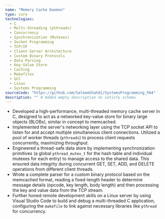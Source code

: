 ```yaml
---
name: "Memory Cache Daemon"
type: core
technologies:
  - C
  - Multi-threading (pthreads)
  - Concurrency
  - Synchronization (Mutexes)
  - Socket Programming
  - TCP/IP
  - Client-Server Architecture
  - Custom Binary Protocols
  - Data Parsing
  - Key-Value Store
  - Caching
  - Makefiles
  - GCC
  - Linux
  - Systems Programming
sourceCode: "https://github.com/SaleemShahdi/SystemsProgramming_PA4"
description: "" # Added empty description to satisfy schema
---
```

- Developed a high-performance, multi-threaded memory cache server in C, designed to act as a networked key-value store for binary large objects (BLOBs), similar in concept to memcached.
- Implemented the server's networking layer using the TCP socket API to listen for and accept multiple simultaneous client connections. Utilized a pool of worker threads (`pthreads`) to process client requests concurrently, maximizing throughput.
- Engineered a thread-safe data store by implementing synchronization primitives (a global `pthread_mutex_t` for the hash table and individual mutexes for each entry) to manage access to the shared data. This ensured data integrity during concurrent GET, SET, ADD, and DELETE operations from different client threads.
- Wrote a complete parser for a custom binary protocol based on the memcached format, reading a fixed-length header to determine message details (opcode, key length, body length) and then processing the key and value data from the TCP stream.
- Further honed remote development skills on a Linux server by using Visual Studio Code to build and debug a multi-threaded C application, configuring the `makefile` to link against necessary libraries like `pthread` for concurrency.